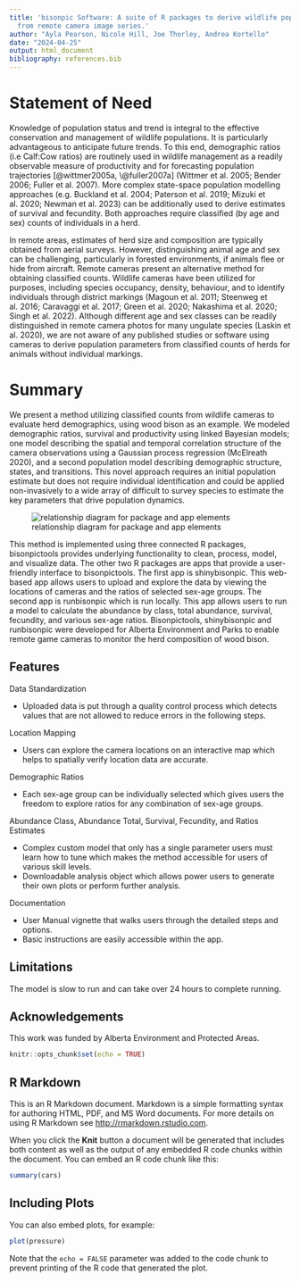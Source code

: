 ```yaml
---
title: 'bisonpic Software: A suite of R packages to derive wildlife population parameters
  from remote camera image series.'
author: "Ayla Pearson, Nicole Hill, Joe Thorley, Andrea Kortello"
date: "2024-04-25"
output: html_document
bibliography: references.bib
---
```


# Statement of Need

Knowledge of population status and trend is integral to the effective conservation and management of wildlife populations. It is particularly advantageous to anticipate future trends. To this end, demographic ratios (i.e Calf:Cow ratios) are routinely used in wildlife management as a readily observable measure of productivity and for forecasting population trajectories [@wittmer2005a, \@fuller2007a] (Wittmer et al. 2005; Bender 2006; Fuller et al. 2007). More complex state-space population modelling approaches (e.g. Buckland et al. 2004; Paterson et al. 2019; Mizuki et al. 2020; Newman et al. 2023) can be additionally used to derive estimates of survival and fecundity. Both approaches require classified (by age and sex) counts of individuals in a herd.

In remote areas, estimates of herd size and composition are typically obtained from aerial surveys. However, distinguishing animal age and sex can be challenging, particularly in forested environments, if animals flee or hide from aircraft. Remote cameras present an alternative method for obtaining classified counts. Wildlife cameras have been utilized for purposes, including species occupancy, density, behaviour, and to identify individuals through district markings (Magoun et al. 2011; Steenweg et al. 2016; Caravaggi et al. 2017; Green et al. 2020; Nakashima et al. 2020; Singh et al. 2022). Although different age and sex classes can be readily distinguished in remote camera photos for many ungulate species (Laskin et al. 2020), we are not aware of any published studies or software using cameras to derive population parameters from classified counts of herds for animals without individual markings.

# Summary

We present a method utilizing classified counts from wildlife cameras to evaluate herd demographics, using wood bison as an example. We modeled demographic ratios, survival and productivity using linked Bayesian models; one model describing the spatial and temporal correlation structure of the camera observations using a Gaussian process regression (McElreath 2020), and a second population model describing demographic structure, states, and transitions. This novel approach requires an initial population estimate but does not require individual identification and could be applied non-invasively to a wide array of difficult to survey species to estimate the key parameters that drive population dynamics.

![relationship diagram for package and app elements](path/path.jpg "Figure 1. Overview of the bisonpic suite of tools.")

This method is implemented using three connected R packages, bisonpictools provides underlying functionality to clean, process, model, and visualize data. The other two R packages are apps that provide a user-friendly interface to bisonpictools. The first app is shinybisonpic. This web-based app allows users to upload and explore the data by viewing the locations of cameras and the ratios of selected sex-age groups. The second app is runbisonpic which is run locally. This app allows users to run a model to calculate the abundance by class, total abundance, survival, fecundity, and various sex-age ratios. Bisonpictools, shinybisonpic and runbisonpic were developed for Alberta Environment and Parks to enable remote game cameras to monitor the herd composition of wood bison.

## Features

Data Standardization

-   Uploaded data is put through a quality control process which detects values that are not allowed to reduce errors in the following steps.

Location Mapping

-   Users can explore the camera locations on an interactive map which helps to spatially verify location data are accurate.

Demographic Ratios

-   Each sex-age group can be individually selected which gives users the freedom to explore ratios for any combination of sex-age groups.

Abundance Class, Abundance Total, Survival, Fecundity, and Ratios Estimates

-   Complex custom model that only has a single parameter users must learn how to tune which makes the method accessible for users of various skill levels.
-   Downloadable analysis object which allows power users to generate their own plots or perform further analysis.

Documentation

-   User Manual vignette that walks users through the detailed steps and options.
-   Basic instructions are easily accessible within the app.

## Limitations

The model is slow to run and can take over 24 hours to complete running.

## Acknowledgements

This work was funded by Alberta Environment and Protected Areas.

```r
knitr::opts_chunk$set(echo = TRUE)
```

## R Markdown

This is an R Markdown document. Markdown is a simple formatting syntax for authoring HTML, PDF, and MS Word documents. For more details on using R Markdown see <http://rmarkdown.rstudio.com>.

When you click the **Knit** button a document will be generated that includes both content as well as the output of any embedded R code chunks within the document. You can embed an R code chunk like this:

```r
summary(cars)
```

## Including Plots

You can also embed plots, for example:

```r
plot(pressure)
```

Note that the `echo = FALSE` parameter was added to the code chunk to prevent printing of the R code that generated the plot.
